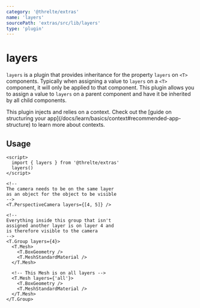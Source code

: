 ```yaml
---
category: '@threlte/extras'
name: 'layers'
sourcePath: 'extras/src/lib/layers'
type: 'plugin'
---
```


# layers

`layers` is a plugin that provides inheritance for the property `layers` on `<T>` components.
Typically when assigning a value to `layers` on a `<T>` component, it will only be applied to that component.
This plugin allows you to assign a value to `layers` on a parent component and have it be inherited by all child components.

<Tip type="tip">
  This plugin injects and relies on a context. Check out the [guide on structuring your
  app](/docs/learn/basics/context#recommended-app-structure) to learn more about contexts.
</Tip>

## Usage

```svelte title="Scene.svelte" {2,3}+
<script>
  import { layers } from '@threlte/extras'
  layers()
</script>

<!--
The camera needs to be on the same layer
as an object for the object to be visible
-->
<T.PerspectiveCamera layers={[4, 5]} />

<!--
Everything inside this group that isn't
assigned another layer is on layer 4 and
is therefore visible to the camera
-->
<T.Group layers={4}>
  <T.Mesh>
    <T.BoxGeometry />
    <T.MeshStandardMaterial />
  </T.Mesh>

  <!-- This Mesh is on all layers -->
  <T.Mesh layers={'all'}>
    <T.BoxGeometry />
    <T.MeshStandardMaterial />
  </T.Mesh>
</T.Group>
```
